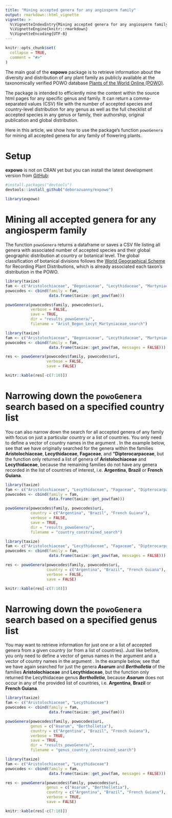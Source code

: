 ```yaml
---
title: "Mining accepted genera for any angiosperm family"
output: rmarkdown::html_vignette
vignette: >
  %\VignetteIndexEntry{Mining accepted genera for any angiosperm family}
  %\VignetteEngine{knitr::rmarkdown}
  %\VignetteEncoding{UTF-8}
---
```


```r
knitr::opts_chunk$set(
  collapse = TRUE,
  comment = "#>"
)
```

The main goal of the __expowo__ package is to retrieve information about the 
diversity and distribution of any plant family as publicly available at the 
taxonomically verified POWO database [Plants of the World Online (POWO)](https://powo.science.kew.org).\

The package is intended to efficiently mine the content within the source html pages
for any specific genus and family. It can return a comma-separated values (CSV) 
file with the number of accepted species and country-level distribution for any genus
as well as the full checklist of accepted species in any genus or family, their authorship, original publication and global distribution.\

Here in this article, we show how to use the package's function `powoGenera` for 
mining all accepted genera for any family of flowering plants.

# Setup

__expowo__ is not on CRAN yet but you can install the latest development version from [GitHub](https://github.com/):

``` r
#install.packages("devtools")
devtools::install_github("deborazuanny/expowo")
```
```r
library(expowo)
```

# Mining all accepted genera for any angiosperm family

The function `powoGenera` returns a dataframe or saves a CSV file listing all 
genera with associated number of accepted species and their global geographic 
distribution at country or botanical level. The global classification of botanical 
divisions follows the [World Geographical Scheme](https://www.tdwg.org/standards/wgsrpd/) for Recording Plant Distributions, 
which is already associated each taxon's distribution in the POWO.

```r
library(taxize)
fam <- c("Aristolochiaceae", "Begoniaceae", "Lecythidaceae", "Martyniaceae")
powocodes <- cbind(family = fam,
                   data.frame(taxize::get_pow(fam)))

powoGenera(powocodes$family, powocodes$uri,
           verbose = FALSE,
           save = TRUE,
           dir = "results_powoGenera/",
           filename = "Arist_Begon_Lecyt_Martyniaceae_search")
```

```r
library(taxize)
fam <- c("Aristolochiaceae", "Begoniaceae", "Lecythidaceae", "Martyniaceae")
powocodes <- cbind(family = fam,
                   data.frame(taxize::get_pow(fam, messages = FALSE)))

res <- powoGenera(powocodes$family, powocodes$uri,
                  verbose = FALSE,
                  save = FALSE)

knitr::kable(res[-c(7:10)])
```

# Narrowing down the `powoGenera` search based on a specified country list

You can also narrow down the search for all accepted genera of any family with 
focus on just a particular country or a list of countries. You only need to define 
a vector of country names in the argument \code{country}. In the example below,
see that we have originally searched for the genera within the families __Aristolochiaceae__,
__Lecythidaceae__, __Fagaceae__, and __"Dipterocarpaceae__, but the function 
only returned a list of genera of __Aristolochiaceae__ and __Lecythidaceae__,
because the remaining families do not have any genera recorded in the list
of countries of interest, i.e. __Argentina__, __Brazil__ or __French Guiana__.

```r
library(taxize)
fam <- c("Aristolochiaceae", "Lecythidaceae", "Fagaceae", "Dipterocarpaceae")
powocodes <- cbind(family = fam,
                   data.frame(taxize::get_pow(fam)))

powoGenera(powocodes$family, powocodes$uri,
           country = c("Argentina", "Brazil", "French Guiana"),
           verbose = FALSE,
           save = TRUE,
           dir = "results_powoGenera/",
           filename = "country_constrained_search")
```

```r
library(taxize)
fam <- c("Aristolochiaceae", "Lecythidaceae", "Fagaceae", "Dipterocarpaceae")
powocodes <- cbind(family = fam,
                   data.frame(taxize::get_pow(fam, messages = FALSE)))

res <- powoGenera(powocodes$family, powocodes$uri,
                  country = c("Argentina", "Brazil", "French Guiana"),
                  verbose = FALSE,
                  save = FALSE)

knitr::kable(res[-c(7:10)])
```


# Narrowing down the `powoGenera` search based on a specified genus list

You may want to retrieve information for just one or a list of accepted 
genera from a given country (or from a list of countries). Just like before,
you only need to define a vector of genus names in the argument \code{genus} and
a vector of country names in the argument \code{country}. In the example below,
see that we have again searched for just the genera ***Asarum*** and ***Bertholletia***
of the families __Aristolochiaceae__ and __Lecythidaceae__, but the function 
only returned the Lecythidaceae genus ***Bertholletia***, because ***Asarum*** 
does not occur in any of the provided list of countries, i.e. __Argentina__, __Brazil__ 
or __French Guiana__.

```r
library(taxize)
fam <- c("Aristolochiaceae", "Lecythidaceae")
powocodes <- cbind(family = fam,
                   data.frame(taxize::get_pow(fam)))

powoGenera(powocodes$family, powocodes$uri,
           genus = c("Asarum", "Bertholletia"),
           country = c("Argentina", "Brazil", "French Guiana"),
           verbose = TRUE,
           save = TRUE,
           dir = "results_powoGenera/",
           filename = "genus_country_constrained_search")
```

```r
library(taxize)
fam <- c("Aristolochiaceae", "Lecythidaceae")
powocodes <- cbind(family = fam,
                   data.frame(taxize::get_pow(fam, messages = FALSE)))

res <- powoGenera(powocodes$family, powocodes$uri,
                  genus = c("Asarum", "Bertholletia"),
                  country = c("Argentina", "Brazil", "French Guiana"),
                  verbose = TRUE,
                  save = FALSE)

knitr::kable(res[-c(7:10)])
```
